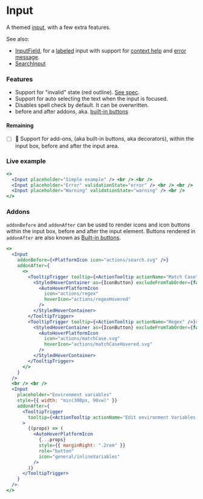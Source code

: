 ---
---


# Input

A themed [input](https://developer.mozilla.org/en-US/docs/Web/HTML/Element/input), with a few extra features.

See also:

- [InputField](./InputField.mdx), for a [labeled](https://jetbrains.github.io/ui/controls/input_field/#label)
  input with support for [context help](https://jetbrains.github.io/ui/principles/context_help/#07) and
  [error message](https://jetbrains.github.io/ui/controls/input_field/#27).
- [SearchInput](./SearchInput.mdx)

### Features

- Support for "invalid" state (red outline). [See spec](https://jetbrains.github.io/ui/controls/input_field/#27).
- Support for auto selecting the text when the input is focused.
- Disables spell check by default. It can be overwritten.
- before and after addons, aka. [built-in buttons][builtin-buttons]

#### Remaining

- [ ] 🚧 Support for add-ons, (aka built-in buttons, aka decorators), within the input box, before and after the
      input area.

### Live example

```jsx live themed
<>
  <Input placeholder="Simple example" /> <br /> <br />
  <Input placeholder="Error" validationState="error" /> <br /> <br />
  <Input placeholder="Warning" validationState="warning" /> <br />
</>
```

### Addons

`addonBefore` and `addonAfter` can be used to render icons and icon buttons within the input box, before and after
the input element. Buttons rendered in `addonAfter` are also known as
[Built-in buttons][builtin-buttons].

```jsx live themed
<>
  <Input
    addonBefore={<PlatformIcon icon="actions/search.svg" />}
    addonAfter={
      <>
        <TooltipTrigger tooltip={<ActionTooltip actionName="Match Case" />}>
          <StyledHoverContainer as={IconButton} excludeFromTabOrder={false}>
            <AutoHoverPlatformIcon
              icon="actions/regex"
              hoverIcon="actions/regexHovered"
            />
          </StyledHoverContainer>
        </TooltipTrigger>
        <TooltipTrigger tooltip={<ActionTooltip actionName="Regex" />}>
          <StyledHoverContainer as={IconButton} excludeFromTabOrder={false}>
            <AutoHoverPlatformIcon
              icon="actions/matchCase.svg"
              hoverIcon="actions/matchCaseHovered.svg"
            />
          </StyledHoverContainer>
        </TooltipTrigger>
      </>
    }
  />
  <br /> <br />
  <Input
    placeholder="Environment variables"
    style={{ width: "min(300px, 90vw)" }}
    addonAfter={
      <TooltipTrigger
        tooltip={<ActionTooltip actionName="Edit environment Variables (⇧⏎)" />}
      >
        {(props) => (
          <AutoHoverPlatformIcon
            {...props}
            style={{ marginRight: ".2rem" }}
            role="button"
            icon="general/inlineVariables"
          />
        )}
      </TooltipTrigger>
    }
  />
</>
```

[builtin-buttons]: https://jetbrains.github.io/ui/controls/built_in_button/

